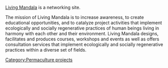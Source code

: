 [http://www.livingmandala.com/Living_Mandala/Living_Mandala.html Living Mandala] is a networking site.


The mission of Living Mandala is to increase awareness, to create educational opportunities, and to catalyze project activities that implement ecologically and socially regenerative practices of human beings living in harmony with each other and their environment. Living Mandala designs, facilitates and produces courses, workshops and events as well as offers consultation services that implement ecologically and socially regenerative practices within a diverse set of fields.

{{stub}}


[[Category:Permaculture projects]]